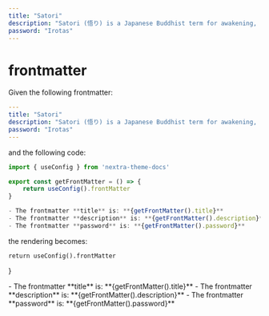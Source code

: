 ```yaml
---
title: "Satori"
description: "Satori (悟り) is a Japanese Buddhist term for awakening, comprehension, understanding"
password: "Irotas"
---
```


# frontmatter

Given the following frontmatter:

```yml
---
title: "Satori"
description: "Satori (悟り) is a Japanese Buddhist term for awakening, comprehension, understanding"
password: "Irotas"
---
```

and the following code:

```js 
import { useConfig } from 'nextra-theme-docs'

export const getFrontMatter = () => {
    return useConfig().frontMatter
}

- The frontmatter **title** is: **{getFrontMatter().title}**
- The frontmatter **description** is: **{getFrontMatter().description}**
- The frontmatter **password** is: **{getFrontMatter().password}**
```

the rendering becomes:


    return useConfig().frontMatter
}

<Callout>
- The frontmatter **title** is: **{getFrontMatter().title}**
- The frontmatter **description** is: **{getFrontMatter().description}**
- The frontmatter **password** is: **{getFrontMatter().password}**
</Callout>
